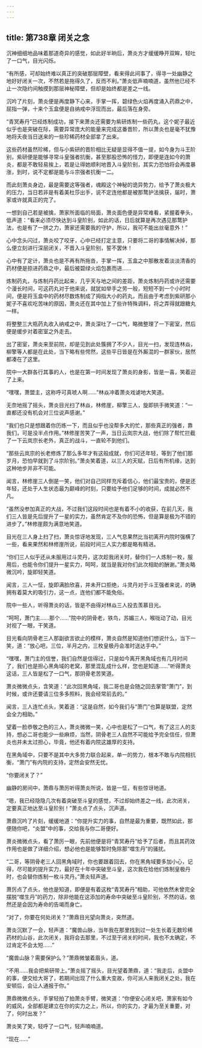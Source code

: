 ```yaml
---
---
---
```

title: 第738章 闭关之念
---



沉神细细地品味着那道奇异的感觉，如此好半晌后，萧炎方才缓缓睁开双眸，轻吐了一口气，目光闪烁。

“有所感，可却始终难以真正的突破那层障壁，看来得此间事了，得寻一处幽静之地好好闭关一次，不然若是拖得久了，反而不利。”萧炎低声喃喃道，虽然他已经不止一次隐约间触摸到那层神秘障壁，但却是始终都是差之一线。

沉吟了片刻，萧炎便是再度静下心来，手掌一挥，碧绿色火焰再度涌入药鼎之中，屈指一弹，十来个玉盒便是自纳戒中浮现而出，最后落在身旁。

“青冥寿丹”已经炼制成功，接下来萧炎还需要为紫研炼制一些药丸，这个妮子最近似乎也是突破在际，需要异常庞大的能量来完成这番晋阶，所以萧炎也是毫不犹豫地将夭夜当日送来的一些珍稀药材全部拿了出来。

这些药材虽然珍稀，但与小紫研的晋阶相比无疑是显得不值一提，如今身为斗王阶别，紫研便是能够寻常斗皇强者抗衡，甚至那股恐怖的怪力，即便是连如今的萧炎，都是不敢轻易挨上，若是让得她顺利地晋入斗皇阶别，其实力恐怕将会再度暴涨，到时，说不定都是能与斗宗强者抗衡一二。

而此刻萧炎身边，最是需要这等强者，魂殿这个神秘的诡异势力，给予了萧炎极大的压力，当日若非是有着美杜莎出手，说不定连他都是被那鹜护法擒获，届时，萧家或许就真正的完了。

一想到自己若是被擒，萧家所面临的局面，萧炎面色便是异常难看，紧握着拳头，低声道：“看来必须尽快达到斗皇阶别，如此的话，日后就算是再次遇见那鹜护法，也是有了一拼之力，萧家还需要我的守护，所以，我可不能出丝毫意外！”

心中念头闪过，萧炎咬了咬牙，心中已经打定主意，只要将二哥的事情解决掉，那么便立刻进行深层闭关，不晋入斗皇阶别，誓不罢休！

心中有了定计，萧炎也是不再有所拖沓，手掌一挥，玉盒之中那散发着淡淡清香的药材便是掠进药鼎之中，最后被碧绿火焰包裹而进……

炼制药丸，与炼制丹药比起来，几乎天与地之间的差距，萧炎炼制丹药或许还需要个漫长时间，可这药丸对于他来说，就犹如举手之劳一般，短短不到一个小时时间，便是将玉盒中的药材尽数炼制成了拇指大小的药丸，而且由于考虑到紫研那小妮子不喜欢吃苦味的原因，萧炎还在其中加上了些许特殊调料，将之弄得就跟糖丸一样。

将整整三大瓶药丸收入纳戒之中，萧炎深吐了一口气，略微整理了一下密室，然后便是缓步对着密室之外走去。

出了密室，萧炎来至前院，却是见到此处簇拥了不少人，目光一扫，发现连林焱，柳擎等人都是在此处，当下略有些愕然，这些平日皆是在外厮混的一群家伙，居然都凑在了这里。

院中一大群各行其事的人，也是在第一时间发现了萧炎的身影，皆是一喜，笑着迎了上来。

“嘿嘿，萧盟主，这称呼可真唬人啊……”林焱冲着萧炎戏谑地大笑道。

无奈地摇了摇头，萧炎目光扫了林焱，林修崖，柳擎三人，旋即拱手微笑道：“一直都还没有机会对三位说声感谢。”

“我们也只是想跟着你历练一下，而且似乎也没帮多大的忙，那些真正的强者，靠我们，可是没半点作用。”林修崖苦笑了一声，当日云岚宗大战，他们除了帮忙拦截了一下云岚宗长老外，真正的战斗，一直轮不到他们。

“那些云岚宗的长老修炼了那么多年才有这般成就，你们可还年轻，等到了他们那岁月，恐怕早就到了斗宗阶别。”萧炎笑着道，以三人的天赋，日后有所机缘，达到这种地步并非不可能。

闻言，林修崖三人倒是一笑，他们对自己同样充斥着信心，他们最宝贵的，便是还年轻，还处于人生状态最为巅峰的时刻，只要给予他们足够的时间，成就必然不凡。

“虽然没参加真正的大战，不过我们这段时间也是有着不小的收获，在前几天，我们三人皆是先后提升了一星的实力，虽然肯定不及你的恐怖，但是算是极为不错的进步了。”林修崖颇为满意地笑道。

目光在三人身上扫了扫，萧炎惊讶地发现，三人气息果然比当初离开内院时强横了一些，看来果然和林修崖所说，前段时间三人实力都是略有精进。

“你们三人似乎还从未服用过斗灵丹，这次趁我闭关时，替你们一人炼制一枚，服用后，也能令你们提升一星实力，呵呵，就当是我对你们此次相助的酬谢。”萧炎略微沉吟，旋即轻笑道。

闻言，三人一怔，旋即满脸欣喜，并未开口拒绝，斗灵丹对于斗王强者来说，的确拥有着莫大的吸引力，这一点，连他们都不能免俗。

院中一些人，听得萧炎的话，皆是不由得对林焱三人投去羡慕目光。

“呵呵，萧门主……那个……”院中的阴骨老，铁鸟，苏媚三人，喉咙动了动，目光对视了一眼，干笑道。

目光看向阴骨老三人那副欲言欲止的模样，萧炎自然是知道他们想说什么，当下一笑，道：“放心吧，三位，半月之内，三枚皇极丹会准时送达手中。”

“嘿嘿，萧门主的信誉，我们自然是信得过，只是如今离开黑角域也有几月时间了，我们也是担心黑角域的老窝，那里混乱成什么样，您也是知道……”听得萧炎这话，三人皆是松了一口气，那阴骨老苦笑道。

萧炎微微点头，含笑道：“此次回黑角域，我二哥也是会随之回去掌管“萧门”，到时候，或许还要请三位多多照料，我会经常前去的。”

闻言，三人连忙点头，笑着道：“这是自然，如今我们与“萧门”也算是联盟，定然会全力相助。”

望着一脸恭敬之色的三人，萧炎微微一笑，心中也是松了一口气，有了这三人的支持，想必二哥也能少一些麻烦，当然，阴骨老三人自然不可能给予完全信任，但萧炎也并未太过担心，毕竟，他还有着内院这雄厚的支持。

在黑角域中，只要不是其中大多势力联合起来，单一的势力，根本不敢与内院相抗衡，“萧门”有内院的支持，定然会安然无忧。

“你要闭关了？”

幽静的房间中，萧鼎与萧厉听得萧炎所说，皆是一怔，有些惊讶地道。

“嗯，我已经隐隐几次有着突破至斗皇的感觉，不过却始终差之一线，此次闭关，定要真正地达至斗皇阶别！”萧炎点了点头，沉声道。

萧鼎沉吟了片刻，缓缓地道：“你提升实力的事，自然是最为重要，既然如此，那便随你吧，“炎盟”中的事，交给我与你二哥便好。

萧炎微微点头，看了萧厉一眼，先前他便是将“青冥寿丹”给予了后者，而且其药效作用也是做了详细介绍，想必他也是能够暂时免除那“噬生丹”的骚扰。

“二哥，等阴骨老三人回黑角域时，你也要跟着回去，你在黑角域要多加小心，记得，尽可能的提升实力，最好在十年中突破至斗皇，这次我在给他们炼制皇极丹时，也会替你炼制一枚斗灵丹。”萧炎轻声道。

萧厉点了点头，他也是知道，即便是有着这枚“青冥寿丹”相助，可他依然未曾完全摆脱“噬生丹”的药力，除非他能在这添加的寿命中突破至斗皇阶别，不然的话，依然还是会因为寿命的告竭而身亡。

“对了，你要在何处闭关？”萧鼎目光望向萧炎，突然道。

萧炎沉默了一会，轻声道：“魔兽山脉，当年我在那里找到过一处生长着无数珍稀药材的山谷，此次闭关，我将会去那里，不过至于闭关的时间，我也不太确定，不过肯定不会太短……”

“魔兽山脉？需要保护么？”萧鼎微皱着眉头，道。

“不用……我会把紫研带上。”萧炎摇了摇头，目光望着萧鼎，道：“我走后，炎盟中的事，便交给大哥了，若期间出现了什么重大变故，你可派人来我闭关之处，我在安顿后，会让人通报于你。”

萧鼎微微点头，手掌轻拍了拍萧炎手臂，微笑道：“你便安心闭关吧，萧家有如今的威风，全部都是建立在你的实力之上，所以，你的实力，才最为至关重要，对了，何时出发？”

萧炎笑了笑，轻呼了一口气，轻声喃喃道。

“现在……”